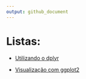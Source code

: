 ```yaml
---
output: github_document
---
```



# Listas:

* [Utilizando o dplyr](https://jagodat.github.io/MPRJ-Exercicios/content/ex_dplyr.html)

* [Visualização com ggplot2](https://jagodat.github.io/MPRJ-Exercicios/content/visualizacao.html)
